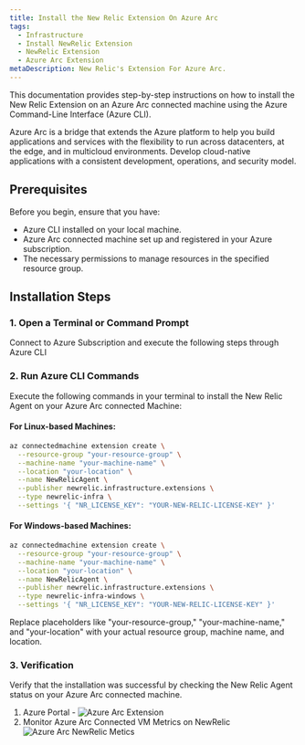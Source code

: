 ```yaml
---
title: Install the New Relic Extension On Azure Arc
tags:
  - Infrastructure
  - Install NewRelic Extension
  - NewRelic Extension
  - Azure Arc Extension
metaDescription: New Relic's Extension For Azure Arc.
---
```



This documentation provides step-by-step instructions on how to install the New Relic Extension on an Azure Arc connected machine using the Azure Command-Line Interface (Azure CLI).

<CollapserGroup>
  <Collapser
    id="verbose-with-manifest"
    title="What Is Azure Arc?"
  >
    Azure Arc is a bridge that extends the Azure platform to help you build applications and services with the flexibility to run across datacenters, at the edge, and in multicloud environments. Develop cloud-native applications with a consistent development, operations, and security model.
  </Collapser>
</CollapserGroup>

## Prerequisites

Before you begin, ensure that you have:

- Azure CLI installed on your local machine.
- Azure Arc connected machine set up and registered in your Azure subscription.
- The necessary permissions to manage resources in the specified resource group.

## Installation Steps

### 1. Open a Terminal or Command Prompt

Connect to Azure Subscription and execute the following steps through Azure CLI

### 2. Run Azure CLI Commands

Execute the following commands in your terminal to install the New Relic Agent on your Azure Arc connected Machine:

#### For Linux-based Machines:

```bash
az connectedmachine extension create \
  --resource-group "your-resource-group" \
  --machine-name "your-machine-name" \
  --location "your-location" \
  --name NewRelicAgent \
  --publisher newrelic.infrastructure.extensions \
  --type newrelic-infra \
  --settings '{ "NR_LICENSE_KEY": "YOUR-NEW-RELIC-LICENSE-KEY" }'
```

#### For Windows-based Machines:

```bash
az connectedmachine extension create \
  --resource-group "your-resource-group" \
  --machine-name "your-machine-name" \
  --location "your-location" \
  --name NewRelicAgent \
  --publisher newrelic.infrastructure.extensions \
  --type newrelic-infra-windows \
  --settings '{ "NR_LICENSE_KEY": "YOUR-NEW-RELIC-LICENSE-KEY" }'
```
Replace placeholders like "your-resource-group," "your-machine-name," and "your-location" with your actual resource group, machine name, and location.

### 3. Verification
Verify that the installation was successful by checking the New Relic Agent status on your Azure Arc connected machine.
1. Azure Portal -
<img
    title="azureArcExtension.webp"
    alt="Azure Arc Extension"
    src={azureArcExtension}
/>
2. Monitor Azure Arc Connected VM Metrics on NewRelic
    <img
      title="azureArcMetrics.webp"
      alt="Azure Arc NewRelic Metics"
      src={azureArcMetrics}
    />